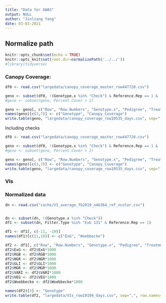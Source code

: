 ```yaml
---
title: "Data for GWAS"
output: NULL
author: "Jinliang Yang"
date: 03-03-2021
---
```


## Normalize path
```r
knitr::opts_chunk$set(echo = TRUE) 
knitr::opts_knit$set(root.dir=normalizePath('../../')) 
#library(tidyverse)
```

### Canopy Coverage:

```r
df0 <- read.csv("largedata/canopy_coverage_master_row447720.csv")

geno <- subset(df0, !(Genotype.x %in% "Check") & Reference.Rep == 1 &  Filter.Type %in% "ExG 131")
#geno <- subset(geno, Percent.Cover > 2)

geno <- geno[, c("Row", "Row.Numbers", "Genotype.x", "Pedigree", "Treatment", "date", "Percent.Cover")]
names(geno)[c(3,7)] <- c("Genotype", "Canopy_Coverage")
write.table(geno, "largedata/canopy_coverage_row10535_days.csv", sep=",", row.names=FALSE, quote=FALSE)
```

Including checks
```r
df0 <- read.csv("largedata/canopy_coverage_master_row447720.csv")

geno <- subset(df0, !(Genotype.x %in% "Check") & Reference.Rep == 1 &  Filter.Type %in% "ExG 131")
#geno <- subset(geno, Percent.Cover > 2)

geno <- geno[, c("Row", "Row.Numbers", "Genotype.x", "Pedigree", "Treatment", "date", "Percent.Cover")]
names(geno)[c(3,7)] <- c("Genotype", "Canopy_Coverage")
write.table(geno, "largedata/canopy_coverage_row10535_days.csv", sep=",", row.names=FALSE, quote=FALSE)
```

### VIs

### Normalized data

```r
dn <- read.csv("cache/VI_average_fb2019_n46364_ref_ncolor.csv")


dn <- subset(dn, !(Genotype.x %in% "Check"))
df1 <- subset(dn, Filter.Type %in% "ExG 131" & Reference.Rep == 1)

df1 <- df1[, c(-11, -19)]
names(df1)[c(11,18)] <- c("ExG", "Woebbecke")

df2 <- df1[, c("Row", "Row.Numbers", "Genotype.x", "Pedigree", "Treatment", "date", "ExG", "RGB", "NGR", "GLI", "MGR", "VARI", "VEG", "Woebbecke")]
df2$ExG <- df2$ExG*1000
df2$RGB <- df2$RGB*1000
df2$NGR <- df2$NGR*1000
df2$GLI <- df2$GLI*1000
df2$MGR <- df2$MGR*1000
df2$VARI <- df2$VARI*1000
df2$VEG <- df2$VEG*1000
df2$Woebbecke <- df2$Woebbecke*1000

names(df2)[3] <- "Genotype"
write.table(df2, "largedata/VIs_row10104_days.csv", sep=",", row.names=FALSE, quote=FALSE)
```





